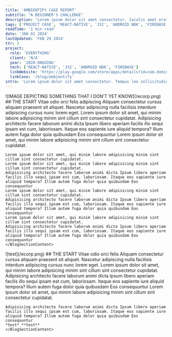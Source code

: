 ```yaml
---
title: 'AMBIENTIFY CASE REPORT'
subtitle: "A BEGINNER'S CHALLENGE"
description: 'Lorem ipsum dolor sit amet consectetur. Iaculis amet erat id quis cras venenatis sed egestas.Lorem ipsum dolor sit amet consectetur. Iaculis amet erat id quis cras venenatis sed egestas...'
tags: ['PROJECT CASE', 'REACT-NATIVE', 'JSI', 'ANDROID NDK', 'FIREBASE']
readTime: '1 min read'
date: 'JAN 01 2024'
lastUpdated: 'FEB 29 2024'
ttr: 3
project:
  role: 'EVERYTHING'
  client: 'N/A'
  year: '2020-ONGOING'
  tech: ['REACT-NATIVE', 'JSI', 'ANDROID NDK', 'FIREBASE']
  linkWebsite: 'https://play.google.com/store/apps/details?id=com.dominickv.ambientify&hl=en_US'
  linkCase: '/blog/ambientify'
intro: 'Lorem ipsum dolor sit amet consectetur. Tempus leo sollicitudin semper netus. Sit nunc eget sit vestibulum integer pulvinar malesuada. Neque vestibulum dolor sapien mauris est. Quam faucibus in dolor accumsan. Semper volutpat enim ullamcorper elementum nunc natoque tortor.'
---
```


<BlogSection>
    ![IMAGE DEPICTING SOMETHING THAT I DON’T YET KNOW](/ecorp.png)
    <BlogSectionContent>
    ## THE START Vitae odio orci felis adipiscing
    Aliquam consectetur cursus aliquam praesent sit aliquet. Nascetur adipiscing nulla
    facilisis interdum adipiscing cursus nunc lorem eget.
    Lorem ipsum dolor sit amet, qui minim labore adipisicing minim sint cillum sint consectetur cupidatat.
    Adipisicing architecto facere laborum animi dicta Ipsum libero aperiam facilis illo sequi ipsam est cum, laboriosam. Itaque eos sapiente iure aliquid tempora? Illum autem fuga dolor quia quibusdam Eos consequuntur
    Lorem ipsum dolor sit amet, qui minim labore adipisicing minim sint cillum sint consectetur cupidatat.

    Lorem ipsum dolor sit amet, qui minim labore adipisicing minim sint cillum sint consectetur cupidatat.
    Lorem ipsum dolor sit amet, qui minim labore adipisicing minim sint cillum sint consectetur cupidatat.
    Adipisicing architecto facere laborum animi dicta Ipsum libero aperiam facilis illo sequi ipsam est cum, laboriosam. Itaque eos sapiente iure aliquid tempora? Illum autem fuga dolor quia quibusdam Eos consequuntur
    Lorem ipsum dolor sit amet, qui minim labore adipisicing minim sint cillum sint consectetur cupidatat.
    Adipisicing architecto facere laborum animi dicta Ipsum libero aperiam facilis illo sequi ipsam est cum, laboriosam. Itaque eos sapiente iure aliquid tempora? Illum autem fuga dolor quia quibusdam Eos consequuntur
    Lorem ipsum dolor sit amet, qui minim labore adipisicing minim sint cillum sint consectetur cupidatat.
    Adipisicing architecto facere laborum animi dicta Ipsum libero aperiam facilis illo sequi ipsam est cum, laboriosam. Itaque eos sapiente iure aliquid tempora? Illum autem fuga dolor quia quibusdam Eos consequuntur
    </BlogSectionContent>
</BlogSection>

<BlogSection>
    ![test](/ecorp.png)
    <BlogSectionContent>
    ## THE START Vitae odio orci felis
    Aliquam consectetur cursus aliquam praesent sit aliquet. Nascetur adipiscing nulla
    facilisis interdum adipiscing cursus nunc lorem eget.
    Lorem ipsum dolor sit amet, qui minim labore adipisicing minim sint cillum sint consectetur cupidatat.
    Adipisicing architecto facere laborum animi dicta Ipsum libero aperiam facilis illo sequi ipsam est cum, laboriosam. Itaque eos sapiente iure aliquid tempora? Illum autem fuga dolor quia quibusdam Eos consequuntur
    Lorem ipsum dolor sit amet, qui minim labore adipisicing minim sint cillum sint consectetur cupidatat.

    Adipisicing architecto facere laborum animi dicta Ipsum libero aperiam facilis illo sequi ipsam est cum, laboriosam. Itaque eos sapiente iure aliquid tempora? Illum autem fuga dolor quia quibusdam Eos consequuntur
    *test* **test** 
    </BlogSectionContent>
</BlogSection>
